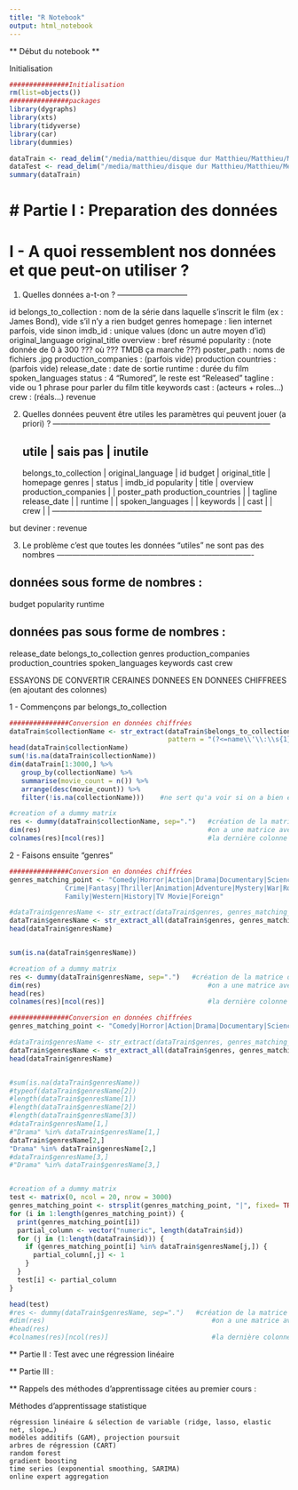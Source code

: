 ```yaml
---
title: "R Notebook"
output: html_notebook
---
```


** Début du notebook **

Initialisation

```r
###############Initialisation 
rm(list=objects())
###############packages
library(dygraphs)
library(xts)
library(tidyverse)
library(car)
library(dummies)

dataTrain <- read_delim("/media/matthieu/disque dur Matthieu/Matthieu/Mes Documents/R/Projet M2 StatML/tmdb-box-office-prediction/train.csv", col_names =TRUE, delim=',')
dataTest <- read_delim("/media/matthieu/disque dur Matthieu/Matthieu/Mes Documents/R/Projet M2 StatML/tmdb-box-office-prediction/train.csv", col_names =TRUE, delim=',')
summary(dataTrain)
```

#       ########################################
#       #  Partie I : Preparation des données  #
#       ########################################


I - A quoi ressemblent nos données et que peut-on utiliser ?
============================================================
  1) Quelles données a-t-on ?
  ---------------------------
  
id
belongs_to_collection : nom de la série dans laquelle s'inscrit le film (ex : James Bond), vide s'il n'y a rien
budget
genres
homepage : lien internet parfois, vide sinon
imdb_id : unique values (donc un autre moyen d'id)
original_language
original_title
overview : bref résumé
popularity : (note donnée de 0 à 300 ??? où ??? TMDB ça marche ???)
poster_path : noms de fichiers .jpg
production_companies : (parfois vide)
production countries : (parfois vide)
release_date : date de sortie
runtime : durée du film
spoken_languages
status : 4 "Rumored", le reste est "Released"
tagline : vide ou 1 phrase pour parler du film
title
keywords
cast : (acteurs + roles...)
crew : (réals...)
revenue




  2) Quelles données peuvent être utiles les paramètres qui peuvent jouer (a priori) ?
  ------------------------------------------------------------------------------------
  
          utile           |        sais pas          |          inutile
---------------------------------------------------------------------------------
  belongs_to_collection   |  original_language       |   id
  budget                  |  original_title          |   homepage
  genres                  |  status                  |   imdb_id
  popularity              |  title                   |   overview
  production_companies    |                          |   poster_path
  production_countries    |                          |   tagline
  release_date            |                          |
  runtime                 |                          |
  spoken_languages        |                          |
  keywords                |                          |
  cast                    |                          |
  crew                    |                          |
---------------------------------------------------------------------------------

but deviner : revenue




  3) Le problème c'est que toutes les données "utiles" ne sont pas des nombres
  ----------------------------------------------------------------------------

données sous forme de nombres :
------------------------------
budget
popularity
runtime

données pas sous forme de nombres :
----------------------------------
release_date
belongs_to_collection
genres
production_companies
production_countries
spoken_languages
keywords
cast
crew

ESSAYONS DE CONVERTIR CERAINES DONNEES EN DONNEES CHIFFREES (en ajoutant des colonnes)

1 - Commençons par belongs_to_collection

```r
###############Conversion en données chiffrées
dataTrain$collectionName <- str_extract(dataTrain$belongs_to_collection, 
                                        pattern = "(?<=name\\'\\:\\s{1}\\').+(?=\\'\\,\\s{1}\\'poster)")  #inspiré du notebook, sert surtout à avoir une colonne plus jolie
head(dataTrain$collectionName)
sum(!is.na(dataTrain$collectionName))
dim(dataTrain[1:3000,] %>%
   group_by(collectionName) %>%
   summarise(movie_count = n()) %>%
   arrange(desc(movie_count)) %>%
   filter(!is.na(collectionName)))    #ne sert qu'a voir si on a bien e bon nombre de colonnes

#creation of a dummy matrix
res <- dummy(dataTrain$collectionName, sep=".")   #création de la matrice dummy (un colonne par collection on met 1 si le film appartient à cette collection, 0 sinon)
dim(res)                                          #on a une matrice avec un colonne de trop
colnames(res)[ncol(res)]                          #la dernière colonne c'est NA, donc c'est pas grave/elle est inutile, on la virera en temps voulu!!
```

2 - Faisons ensuite "genres"

```r
###############Conversion en données chiffrées
genres_matching_point <- "Comedy|Horror|Action|Drama|Documentary|Science Fiction|       #inspiré du notbook sur internet
              Crime|Fantasy|Thriller|Animation|Adventure|Mystery|War|Romance|Music|
              Family|Western|History|TV Movie|Foreign"

#dataTrain$genresName <- str_extract(dataTrain$genres, genres_matching_point)            #le pb c'est qu'on ne garde que le premier genres, parfois classé par ordre alphabétique ??
dataTrain$genresName <- str_extract_all(dataTrain$genres, genres_matching_point)        #c'est pour ça que je l'ai changé en extract all, et la ca fait ce que je veux
head(dataTrain$genresName)


sum(is.na(dataTrain$genresName))

#creation of a dummy matrix
res <- dummy(dataTrain$genresName, sep=".")   #création de la matrice dummy (un colonne par collection on met 1 si le film appartient à cette collection, 0 sinon)
dim(res)                                          #on a une matrice avec un colonne de trop
head(res)
colnames(res)[ncol(res)]                          #la dernière colonne c'est NA, donc c'est pas grave/elle est inutile, on la virera en temps voulu!!
```

```r
###############Conversion en données chiffrées
genres_matching_point <- "Comedy|Horror|Action|Drama|Documentary|Science Fiction|Crime|Fantasy|Thriller|Animation|Adventure|Mystery|War|Romance|Music|Family|Western|History|TV Movie|Foreign"                 #inspiré du notbook sur internet

#dataTrain$genresName <- str_extract(dataTrain$genres, genres_matching_point)            #le pb c'est qu'on ne garde que le premier genres, parfois classé par ordre alphabétique ??
dataTrain$genresName <- str_extract_all(dataTrain$genres, genres_matching_point, simplify = TRUE)        #c'est pour ça que je l'ai changé en extract all, et la ca fait ce que je veux
head(dataTrain$genresName)


#sum(is.na(dataTrain$genresName))
#typeof(dataTrain$genresName[2])
#length(dataTrain$genresName[1])
#length(dataTrain$genresName[2])
#length(dataTrain$genresName[3])
#dataTrain$genresName[1,]
#"Drama" %in% dataTrain$genresName[1,]
dataTrain$genresName[2,]
"Drama" %in% dataTrain$genresName[2,]
#dataTrain$genresName[3,]
#"Drama" %in% dataTrain$genresName[3,]


#creation of a dummy matrix
test <- matrix(0, ncol = 20, nrow = 3000)
genres_matching_point <- strsplit(genres_matching_point, "|", fixed= TRUE)
for (i in 1:length(genres_matching_point)) {
  print(genres_matching_point[i])
  partial_column <- vector("numeric", length(dataTrain$id))
  for (j in (1:length(dataTrain$id))) {
    if (genres_matching_point[i] %in% dataTrain$genresName[j,]) {
      partial_column[,j] <- 1
    }
  }
  test[i] <- partial_column
}

head(test)
#res <- dummy(dataTrain$genresName, sep=".")   #création de la matrice dummy (un colonne par collection on met 1 si le film appartient à cette collection, 0 sinon)
#dim(res)                                          #on a une matrice avec un colonne de trop
#head(res)
#colnames(res)[ncol(res)]                          #la dernière colonne c'est NA, donc c'est pas grave/elle est inutile, on la virera en temps voulu!!
```

** Partie II : Test avec une régression linéaire

** Partie III :


** Rappels des méthodes d'apprentissage citées au premier cours :

Méthodes d’apprentissage statistique

    régression linéaire & sélection de variable (ridge, lasso, elastic net, slope…)
    modèles additifs (GAM), projection poursuit
    arbres de régression (CART)
    random forest
    gradient boosting
    time series (exponential smoothing, SARIMA)
    online expert aggregation


























































